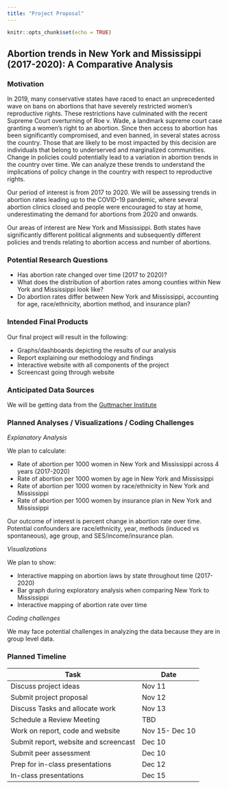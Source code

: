 ```yaml
---
title: "Project Proposal"
---
```


```r
knitr::opts_chunk$set(echo = TRUE)
```

## Abortion trends in New York and Mississippi (2017-2020): A Comparative Analysis

### Motivation

In 2019, many conservative states have raced to enact an unprecedented wave on bans on abortions that have severely restricted women’s reproductive rights. These restrictions have culminated with the recent Supreme Court overturning of Roe v. Wade, a landmark supreme court case granting a women’s right to an abortion. Since then access to abortion has been significantly compromised, and even banned, in several states across the country. Those that are likely to be most impacted by this decision are individuals that belong to underserved and marginalized communities. Change in policies could potentially lead to a variation in abortion trends in the country over time.  We can analyze these trends to understand the implications of policy change in the country with respect to reproductive rights.

Our period of interest is from 2017 to 2020. We will be assessing trends in abortion rates leading up to the COVID-19 pandemic, where several abortion clinics closed and people were encouraged to stay at home, underestimating the demand for abortions from 2020 and onwards.

Our areas of interest are New York and Mississippi. Both states have significantly different political alignments and subsequently different policies and trends relating to abortion access and number of abortions.

### Potential Research Questions

* Has abortion rate changed over time (2017 to 2020)?
* What does the distribution of abortion rates among counties within New York and Mississippi look like?
* Do abortion rates differ between New York and Mississippi, accounting for age, race/ethnicity, abortion method, and insurance plan?

### Intended Final Products

Our final project will result in the following:

* Graphs/dashboards depicting the results of our analysis 
* Report explaining our methodology and findings 
* Interactive website with all components of the project
* Screencast going through website

### Anticipated Data Sources

We will be getting data from the [Guttmacher Institute](https://data.guttmacher.org/states/table?state=NY+MS&topics=65+66+203+205+152+151+109+110+111+157&dataset=data)

### Planned Analyses / Visualizations / Coding Challenges

*Explanatory Analysis*

We plan to calculate:

* Rate of abortion per 1000 women in New York and Mississippi across 4 years (2017-2020)
* Rate of abortion per 1000 women by age in New York and Mississippi
* Rate of abortion per 1000 women by race/ethnicity in New York and Mississippi
* Rate of abortion per 1000 women by insurance plan in New York and Mississippi

Our outcome of interest is percent change in abortion rate over time. Potential confounders are race/ethnicity, year, methods (induced vs spontaneous), age group, and SES/income/insurance plan.

*Visualizations*

We plan to show:

* Interactive mapping on abortion laws by state throughout time (2017-2020)
* Bar graph during exploratory analysis when comparing New York to Mississippi
* Interactive mapping of abortion rate over time

*Coding challenges*

We may face potential challenges in analyzing the data because they are in group level data.

### Planned Timeline

| Task                                  | Date           |
| ------------------------------------- | -------------- |
| Discuss project ideas                 | Nov 11         |
| Submit project proposal               | Nov 12         |
| Discuss Tasks and allocate work       | Nov 13         |
| Schedule a Review Meeting             | TBD            |
| Work on report, code and website      | Nov 15- Dec 10 |
| Submit report, website and screencast | Dec 10         |
| Submit peer assessment                | Dec 10         |
| Prep for in-class presentations       | Dec 12         |
| In-class presentations                | Dec 15         |
